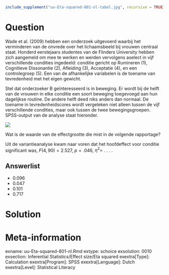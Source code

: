 ```r
include_supplement("uu-Eta-squared-801-nl-tabel.jpg", recursive = TRUE)
```

Question
========

Wade et al. (2009) hebben een onderzoek uitgevoerd waarbij het
verminderen van de onvrede over het lichaamsbeeld bij vrouwen centraal
staat. Honderd eerstejaars studentes van de Flinders University hebben
zich aangemeld om mee te werken en werden vervolgens aselect in vijf
verschillende condities ingedeeld: conditie gericht op Rumineren (1),
Cognitieve Dissonantie (2), Afleiding (3), Acceptatie (4), en een
controlegroep (5). Een van de afhankelijke variabelen is de toename van
tevredenheid met het eigen gewicht.

Stel dat onderzoeker B geïnteresseerd is in beweging. Er wordt bij de
helft van de vrouwen in elke conditie een soort beweging toegevoegd aan
hun dagelijkse routine. De andere helft deed niks anders dan normaal. De
toename in tevredenheidscores wordt vergeleken niet alleen tussen de
vijf verschillende condities, maar ook tussen de twee bewegingsgroepen.
SPSS-output van de analyse staat hieronder.

![](uu-Eta-squared-801-nl-tabel.jpg)

Wat is de waarde van de effectgrootte die mist in de volgende rapportage?

Uit de variantieanalyse kwam naar voren dat het hoofdeffect voor conditie significant was, $F(4, 90) = 2.527$, $p = .046$, $\eta^2 =$ . . . .


Answerlist
----------

* 0.096
* 0.047
* 0.101
* 0.717

Solution
========


Meta-information
================
exname: uu-Eta-squared-801-nl.Rmd 
extype: schoice 
exsolution: 0010
exsection: Inferential Statistics/Effect size/Eta squared 
exextra[Type]: Calculation 
exextra[Program]: SPSS 
exextra[Language]: Dutch
exextra[Level]: Statistical Literacy
